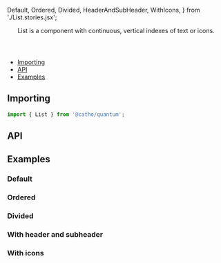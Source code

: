 


  Default, 
  Ordered, 
  Divided, 
  HeaderAndSubHeader,
  WithIcons,
} from './List.stories.jsx';

<Meta 
  title="Foundation/List"
  Component={List}
/>

<Header title="List">
  List is a component with continuous, vertical indexes of text or icons.
</Header>

- [Importing](#importing)
- [API](#api)
- [Examples](#examples)

## <a id="importing"></a>Importing

```js
import { List } from '@catho/quantum';
```

## <a id="api"></a>API

<ArgsTable of={List} />

## <a id="examples"></a>Examples

### Default

<Canvas>
  <Story story={Default} />
</Canvas>

### Ordered

<Canvas>
  <Story story={Ordered} />
</Canvas>

### Divided

<Canvas>
  <Story story={Divided} />
</Canvas>

### With header and subheader

<Canvas>
  <Story story={HeaderAndSubHeader} />
</Canvas>

### With icons

<Canvas>
  <Story story={WithIcons} />
</Canvas>
